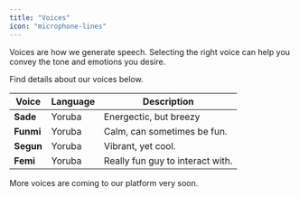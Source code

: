 ```yaml
---
title: "Voices"
icon: "microphone-lines"
---
```


Voices are how we generate speech.
Selecting the right voice can help you convey the tone and emotions you desire.

Find details about our voices below.

| Voice | Language  | Description |
| -------- | ---------------- | --------- |
| **Sade**    | Yoruba      | Energectic, but breezy |
| **Funmi**      | Yoruba   | Calm, can sometimes be fun. |
| **Segun**   | Yoruba | Vibrant, yet cool. |
| **Femi**   | Yoruba | Really fun guy to interact with. |

<Note>
    More voices are coming to our platform very soon.
</Note>
